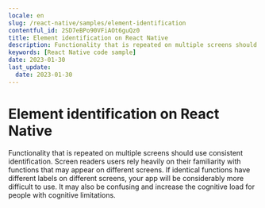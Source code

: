```yaml
---
locale: en
slug: /react-native/samples/element-identification
contentful_id: 2SD7eBPo90VFiAOt6guQz0
title: Element identification on React Native
description: Functionality that is repeated on multiple screens should use consistent identification.
keywords: [React Native code sample]
date: 2023-01-30
last_update:
  date: 2023-01-30
---
```


# Element identification on React Native

Functionality that is repeated on multiple screens should use consistent identification. Screen readers users rely heavily on their familiarity with functions that may appear on different screens. If identical functions have different labels on different screens, your app will be considerably more difficult to use. It may also be confusing and increase the cognitive load for people with cognitive limitations.

<CodeSample id="element-identification" locale="en" platform="react native"/>

